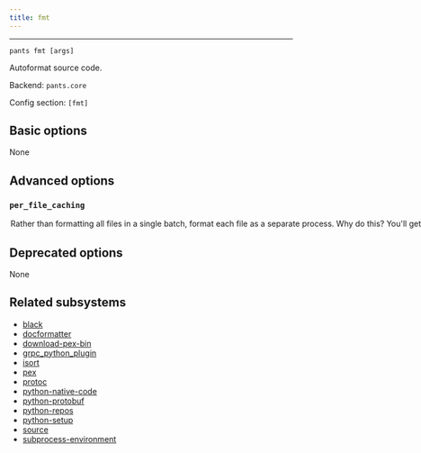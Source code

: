 ```yaml
---
title: fmt
---
```



---

```
pants fmt [args]
```

Autoformat source code.

Backend: <span className="color--primary">`pants.core`</span>

Config section: <span className="color--primary">`[fmt]`</span>

<span className={styles.options}>

## Basic options
None

## Advanced options

### `per_file_caching`

<Option
  cli_repr={`--[no-]fmt-per-file-caching`}
  env_repr='PANTS_FMT_PER_FILE_CACHING'
  default_repr={`False`}
>

Rather than formatting all files in a single batch, format each file as a separate process. Why do this? You&#x27;ll get many more cache hits. Why not do this? Formatters both have substantial startup overhead and are cheap to add one additional file to the run. On a cold cache, it is much faster to use `--no-per-file-caching`. We only recommend using `--per-file-caching` if you are using a remote cache or if you have benchmarked that this option will be faster than `--no-per-file-caching` for your use case.

</Option>

## Deprecated options

None

## Related subsystems

- [black](../subsystems/black.mdx)
- [docformatter](../subsystems/docformatter.mdx)
- [download-pex-bin](../subsystems/download-pex-bin.mdx)
- [grpc_python_plugin](../subsystems/grpc_python_plugin.mdx)
- [isort](../subsystems/isort.mdx)
- [pex](../subsystems/pex.mdx)
- [protoc](../subsystems/protoc.mdx)
- [python-native-code](../subsystems/python-native-code.mdx)
- [python-protobuf](../subsystems/python-protobuf.mdx)
- [python-repos](../subsystems/python-repos.mdx)
- [python-setup](../subsystems/python-setup.mdx)
- [source](../subsystems/source.mdx)
- [subprocess-environment](../subsystems/subprocess-environment.mdx)

</span>